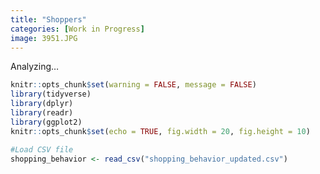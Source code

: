 ```yaml
---
title: "Shoppers"
categories: [Work in Progress]
image: 3951.JPG
---
```


Analyzing...

```r
knitr::opts_chunk$set(warning = FALSE, message = FALSE) 
library(tidyverse)
library(dplyr)
library(readr)
library(ggplot2)
knitr::opts_chunk$set(echo = TRUE, fig.width = 20, fig.height = 10)

#Load CSV file
shopping_behavior <- read_csv("shopping_behavior_updated.csv")
```



```r


```



```r


```



```r


```